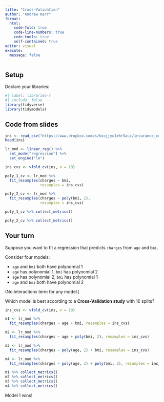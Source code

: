 ```yaml
---
title: "Cross-Validation"
author: "Andrew Kerr"
format: 
  html:
    code-fold: true
    code-line-numbers: true
    code-tools: true
    self-contained: true
editor: visual
execute:
  message: false
---
```


## Setup

Declare your libraries:

```r
#| label: libraries-r
#| include: false
library(tidyverse)
library(tidymodels)
```

## Code from slides

```r
ins <- read_csv("https://www.dropbox.com/s/bocjjyo1ehr5auz/insurance_costs_1.csv?dl=1")
head(ins)
```

```r
lr_mod <- linear_reg() %>%
  set_mode("regression") %>%
  set_engine("lm")
```

```r
ins_cvs <- vfold_cv(ins, v = 10)

poly_1_cv <- lr_mod %>%
  fit_resamples(charges ~ bmi,
                resamples = ins_cvs)

poly_2_cv <- lr_mod %>%
  fit_resamples(charges ~ poly(bmi, 2),
                resamples = ins_cvs)
```

```r
poly_1_cv %>% collect_metrics()

poly_2_cv %>% collect_metrics()
```

## Your turn

Suppose you want to fit a regression that predicts `charges` from `age` and `bmi`.

Consider four models:

-   `age` and `bmi` both have polynomial 1
-   `age` has polynomial 1, `bmi` has polynomial 2
-   `age` has polynomial 2, `bmi` has polynomial 1
-   `age` and `bmi` both have polynomial 2

(No interactions term for any model.)

Which model is best according to a **Cross-Validation study** with 10 splits?

```r
ins_cvs <- vfold_cv(ins, v = 10)

m1 <- lr_mod %>%
  fit_resamples(charges ~ age + bmi, resamples = ins_cvs)

m2 <- lr_mod %>%
  fit_resamples(charges ~ age + poly(bmi, 2), resamples = ins_cvs)

m3 <- lr_mod %>%
  fit_resamples(charges ~ poly(age, 2) + bmi, resamples = ins_cvs)

m4 <- lr_mod %>%
  fit_resamples(charges ~ poly(age, 2) + poly(bmi, 2), resamples = ins_cvs)
```

```r
m1 %>% collect_metrics()
m2 %>% collect_metrics()
m3 %>% collect_metrics()
m4 %>% collect_metrics()
```

Model 1 wins!
